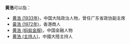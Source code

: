 '''黄浩'''可以指：
* [[黄浩_(1933年)|黄浩 (1933年)]]，中国大陆政治人物，曾任广东省政协副主席
* [[黃浩_(1972年)|黃浩 (1972年)]]，香港商人
* [[黄浩_(蚂蚁金服)|黄浩 (蚂蚁金服)]]，中国金融人物
* [[黄浩_(主持人)|黄浩 (主持人)]]，中國大陸主持人

{{disambiguation|Cat=二字黄姓人名消歧义|hao}}